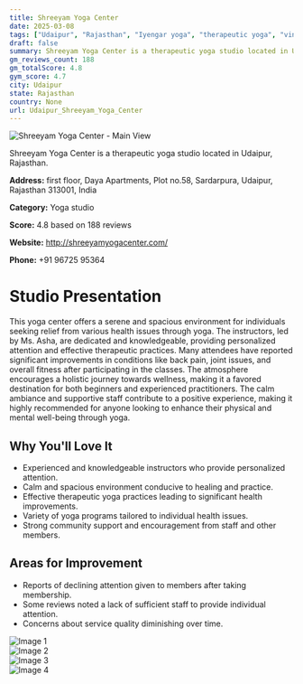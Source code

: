 ```yaml
---
title: Shreeyam Yoga Center
date: 2025-03-08
tags: ["Udaipur", "Rajasthan", "Iyengar yoga", "therapeutic yoga", "vinyasa flow", "serene atmosphere", "therapeutic focus", "Udaipur"]  
draft: false
summary: Shreeyam Yoga Center is a therapeutic yoga studio located in Udaipur, Rajasthan.
gm_reviews_count: 188
gm_totalScore: 4.8
gym_score: 4.7
city: Udaipur
state: Rajasthan
country: None
url: Udaipur_Shreeyam_Yoga_Center
---
```


<div className="aspect-[16/9] relative my-8">
  <img 
    src="https://lh5.googleusercontent.com/p/AF1QipNfXzbs0zVF9GIB6rJufg0xQG6GNE3ti4s7RlhD=w1920-h1080-k-no"
    alt="Shreeyam Yoga Center - Main View"
    className="object-cover absolute inset-0 w-full h-full rounded-lg"
  />
</div>

Shreeyam Yoga Center is a therapeutic yoga studio located in Udaipur, Rajasthan.

**Address:** first floor, Daya Apartments, Plot no.58, Sardarpura, Udaipur, Rajasthan 313001, India

**Category:** Yoga studio

**Score:** 4.8 based on 188 reviews

**Website:** http://shreeyamyogacenter.com/

**Phone:** +91 96725 95364

# Studio Presentation

This yoga center offers a serene and spacious environment for individuals seeking relief from various health issues through yoga. The instructors, led by Ms. Asha, are dedicated and knowledgeable, providing personalized attention and effective therapeutic practices. Many attendees have reported significant improvements in conditions like back pain, joint issues, and overall fitness after participating in the classes. The atmosphere encourages a holistic journey towards wellness, making it a favored destination for both beginners and experienced practitioners. The calm ambiance and supportive staff contribute to a positive experience, making it highly recommended for anyone looking to enhance their physical and mental well-being through yoga.

## Why You'll Love It

- Experienced and knowledgeable instructors who provide personalized attention.
- Calm and spacious environment conducive to healing and practice.
- Effective therapeutic yoga practices leading to significant health improvements.
- Variety of yoga programs tailored to individual health issues.
- Strong community support and encouragement from staff and other members.

## Areas for Improvement

- Reports of declining attention given to members after taking membership.
- Some reviews noted a lack of sufficient staff to provide individual attention.
- Concerns about service quality diminishing over time.

<div className="grid grid-cols-1 xl:grid-cols-2 gap-4 my-8">
<div className="aspect-[4/3] relative"><img src="https://lh3.googleusercontent.com/p/AF1QipNlHC3PdfZHbmVUjT8tI4LF3IbeGr2AaoP63Rye=w1920-h1080-k-no" alt="Image 1" className="object-cover absolute inset-0 w-full h-full rounded-lg" /></div>
<div className="aspect-[4/3] relative"><img src="https://lh5.googleusercontent.com/p/AF1QipNAVSCKalp86R3pVmha03fiIiiwLWHhmlGbjcpe=w1920-h1080-k-no" alt="Image 2" className="object-cover absolute inset-0 w-full h-full rounded-lg" /></div>
<div className="aspect-[4/3] relative"><img src="https://lh5.googleusercontent.com/p/AF1QipPqaF6bxsRqCDupIV4823IcHXvWIE3GJBjbiC6f=w1920-h1080-k-no" alt="Image 3" className="object-cover absolute inset-0 w-full h-full rounded-lg" /></div>
<div className="aspect-[4/3] relative"><img src="https://lh5.googleusercontent.com/p/AF1QipOdEn7w0L8ucLOM190VvHnL-9ob00-4pPJuFqcO=w1920-h1080-k-no" alt="Image 4" className="object-cover absolute inset-0 w-full h-full rounded-lg" /></div>
</div>